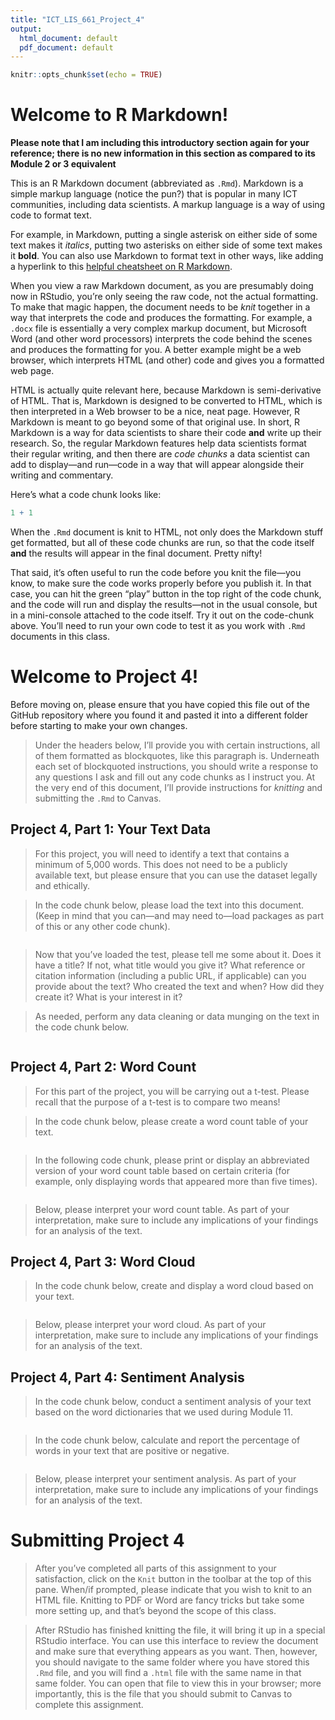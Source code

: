 ```yaml
---
title: "ICT_LIS_661_Project_4"
output:
  html_document: default
  pdf_document: default
---
```


```r
knitr::opts_chunk$set(echo = TRUE)
```

# Welcome to R Markdown!

**Please note that I am including this introductory section again for your reference; there is no new information in this section as compared to its Module 2 or 3 equivalent**

This is an R Markdown document (abbreviated as `.Rmd`). Markdown is a simple markup language (notice the pun?) that is popular in many ICT communities, including data scientists. A markup language is a way of using code to format text. 

For example, in Markdown, putting a single asterisk on either side of some text makes it *italics*, putting two asterisks on either side of some text makes it **bold**. You can also use Markdown to format text in other ways, like adding a hyperlink to this [helpful cheatsheet on R Markdown](https://www.rstudio.com/wp-content/uploads/2015/02/rmarkdown-cheatsheet.pdf). 

When you view a raw Markdown document, as you are presumably doing now in RStudio, you're only seeing the raw code, not the actual formatting. To make that magic happen, the document needs to be *knit* together in a way that interprets the code and produces the formatting. For example, a `.docx` file is essentially a very complex markup document, but Microsoft Word (and other word processors) interprets the code behind the scenes and produces the formatting for you. A better example might be a web browser, which interprets HTML (and other) code and gives you a formatted web page. 

HTML is actually quite relevant here, because Markdown is semi-derivative of HTML. That is, Markdown is designed to be converted to HTML, which is then interpreted in a Web browser to be a nice, neat page. However, R Markdown is meant to go beyond some of that original use. In short, R Markdown is a way for data scientists to share their code **and** write up their research. So, the regular Markdown features help data scientists format their regular writing, and then there are *code chunks* a data scientist can add to display—and run—code in a way that will appear alongside their writing and commentary.

Here's what a code chunk looks like:

```r
1 + 1
```

When the `.Rmd` document is knit to HTML, not only does the Markdown stuff get formatted, but all of these code chunks are run, so that the code itself **and** the results will appear in the final document. Pretty nifty!

That said, it's often useful to run the code before you knit the file—you know, to make sure the code works properly before you publish it. In that case, you can hit the green "play" button in the top right of the code chunk, and the code will run and display the results—not in the usual console, but in a mini-console attached to the code itself. Try it out on the code-chunk above. You'll need to run your own code to test it as you work with `.Rmd` documents in this class.

# Welcome to Project 4!

Before moving on, please ensure that you have copied this file out of the GitHub repository where you found it and pasted it into a different folder before starting to make your own changes.

> Under the headers below, I'll provide you with certain instructions, all of them formatted as blockquotes, like this paragraph is. Underneath each set of blockquoted instructions, you should write a response to any questions I ask and fill out any code chunks as I instruct you. At the very end of this document, I'll provide instructions for *knitting* and submitting the `.Rmd` to Canvas.

## Project 4, Part 1: Your Text Data

> For this project, you will need to identify a text that contains a minimum of 5,000 words. This does not need to be a publicly available text, but please ensure that you can use the dataset legally and ethically. 

> In the code chunk below, please load the text into this document. (Keep in mind that you can—and may need to—load packages as part of this or any other code chunk).


```r

```

> Now that you've loaded the test, please tell me some about it. Does it have a title? If not, what title would you give it? What reference or citation information (including a public URL, if applicable) can you provide about the text? Who created the text and when? How did they create it? What is your interest in it?




> As needed, perform any data cleaning or data munging on the text in the code chunk below.

```r

```


## Project 4, Part 2: Word Count

> For this part of the project, you will be carrying out a t-test. Please recall that the purpose of a t-test is to compare two means!

> In the code chunk below, please create a word count table of your text. 

```r

```

> In the following code chunk, please print or display an abbreviated version of your word count table based on certain criteria (for example, only displaying words that appeared more than five times).

```r

```

> Below, please interpret your word count table. As part of your interpretation, make sure to include any implications of your findings for an analysis of the text. 



## Project 4, Part 3: Word Cloud

> In the code chunk below, create and display a word cloud based on your text.

```r

```

> Below, please interpret your word cloud. As part of your interpretation, make sure to include any implications of your findings for an analysis of the text.




## Project 4, Part 4: Sentiment Analysis

> In the code chunk below, conduct a sentiment analysis of your text based on the word dictionaries that we used during Module 11.

```r

```

> In the code chunk below, calculate and report the percentage of words in your text that are positive or negative.

```r

```

> Below, please interpret your sentiment analysis. As part of your interpretation, make sure to include any implications of your findings for an analysis of the text. 




# Submitting Project 4

> After you've completed all parts of this assignment to your satisfaction, click on the `Knit` button in the toolbar at the top of this pane. When/if prompted, please indicate that you wish to knit to an HTML file. Knitting to PDF or Word are fancy tricks but take some more setting up, and that's beyond the scope of this class. 

> After RStudio has finished knitting the file, it will bring it up in a special RStudio interface. You can use this interface to review the document and make sure that everything appears as you want. Then, however, you should navigate to the same folder where you have stored this `.Rmd` file, and you will find a `.html` file with the same name in that same folder. You can open that file to view this in your browser; more importantly, this is the file that you should submit to Canvas to complete this assignment.